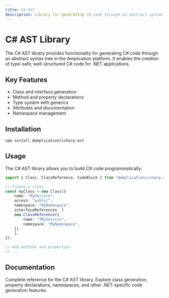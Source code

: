```yaml
---
title: C# AST
description: Library for generating C# code through an abstract syntax tree
---
```


# C# AST Library

The C# AST library provides functionality for generating C# code through an abstract syntax tree in the Amplication platform. It enables the creation of type-safe, well-structured C# code for .NET applications.

## Key Features

* Class and interface generation
* Method and property declarations
* Type system with generics
* Attributes and documentation
* Namespace management

## Installation

```bash
npm install @amplication/csharp-ast
```

## Usage

The C# AST library allows you to build C# code programmatically:

```typescript
import { Class, ClassReference, CodeBlock } from "@amplication/csharp-ast";

// Create a class
const myClass = new Class({
    name: "MyService",
    access: "public",
    namespace: "MyNamespace",
    interfaceReferences: [
    new ClassReference({
        name: "IMyService",
        namespace: "MyNamespace",
    }),
    ],
});

// Add methods and properties
// ...
```

## Documentation

<Card horizontal title="C# AST API Documentation" icon="link" href="https://amplication.github.io/ast-types/">
  Complete reference for the C# AST library. Explore class generation, property declarations, namespaces, and other .NET-specific code generation features.
</Card> 